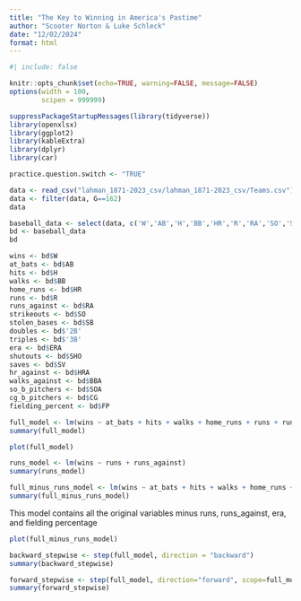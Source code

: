 ```yaml
---
title: "The Key to Winning in America's Pastime"
author: "Scooter Norton & Luke Schleck"
date: "12/02/2024"
format: html
---
```


```r
#| include: false

knitr::opts_chunk$set(echo=TRUE, warning=FALSE, message=FALSE)
options(width = 100,
        scipen = 999999)

suppressPackageStartupMessages(library(tidyverse))
library(openxlsx)
library(ggplot2)
library(kableExtra)
library(dplyr)
library(car)

practice.question.switch <- "TRUE"
```

```r
data <- read_csv("lahman_1871-2023_csv/lahman_1871-2023_csv/Teams.csv")
data <- filter(data, G==162)
data
```

```r
baseball_data <- select(data, c('W','AB','H','BB','HR','R','RA','SO','SB','2B','3B','ERA','SHO','SV','HRA','BBA','SOA','CG','FP'))
bd <- baseball_data
bd
```

```r
wins <- bd$W
at_bats <- bd$AB
hits <- bd$H
walks <- bd$BB
home_runs <- bd$HR
runs <- bd$R
runs_against <- bd$RA
strikeouts <- bd$SO
stolen_bases <- bd$SB
doubles <- bd$'2B'
triples <- bd$'3B'
era <- bd$ERA
shutouts <- bd$SHO
saves <- bd$SV
hr_against <- bd$HRA
walks_against <- bd$BBA
so_b_pitchers <- bd$SOA
cg_b_pitchers <- bd$CG
fielding_percent <- bd$FP

full_model <- lm(wins ~ at_bats + hits + walks + home_runs + runs + runs_against + strikeouts + stolen_bases + doubles + triples + era + shutouts + saves + hr_against + walks_against + so_b_pitchers + cg_b_pitchers + fielding_percent, data=bd)
summary(full_model)
```

```r
plot(full_model)
```


```r
runs_model <- lm(wins ~ runs + runs_against)
summary(runs_model)
```

```r
full_minus_runs_model <- lm(wins ~ at_bats + hits + walks + home_runs + strikeouts + stolen_bases + doubles + triples + shutouts + saves + hr_against + walks_against + so_b_pitchers + cg_b_pitchers, data=bd)
summary(full_minus_runs_model)
```

This model contains all the original variables minus runs, runs_against, era, and fielding percentage

```r
plot(full_minus_runs_model)
```


```r
backward_stepwise <- step(full_model, direction = "backward")
summary(backward_stepwise)
```


```r
forward_stepwise <- step(full_model, direction="forward", scope=full_model)
summary(forward_stepwise)
```


```r

```




